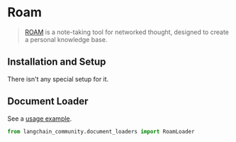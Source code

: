 # Roam

> [ROAM](https://roamresearch.com/) is a note-taking tool for networked thought, designed to create a personal knowledge base.

## Installation and Setup

There isn't any special setup for it.

## Document Loader

See a [usage example](/docs/integrations/document_loaders/roam).

```python
from langchain_community.document_loaders import RoamLoader
```
